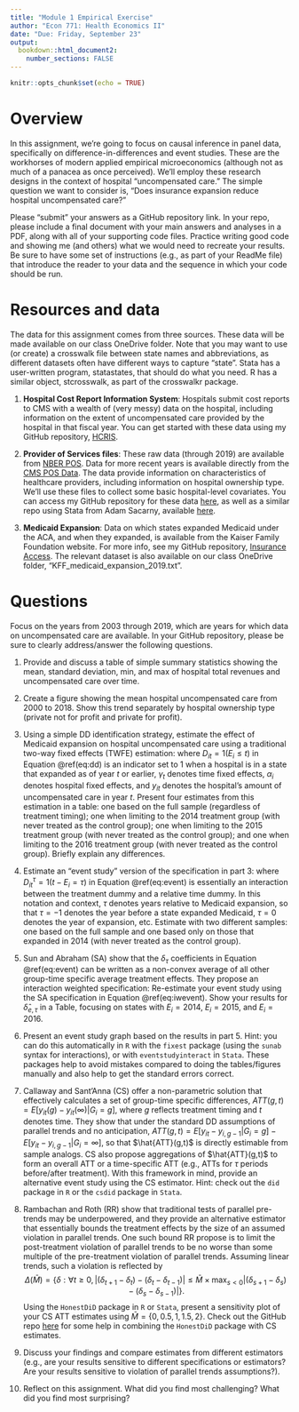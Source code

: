 ```yaml
---
title: "Module 1 Empirical Exercise"
author: "Econ 771: Health Economics II"
date: "Due: Friday, September 23"
output: 
  bookdown::html_document2:
    number_sections: FALSE
---
```


```r
knitr::opts_chunk$set(echo = TRUE)
```

# Overview
In this assignment, we're going to focus on causal inference in panel data, specifically on difference-in-differences and event studies. These are the workhorses of modern applied empirical microeconomics (although not as much of a panacea as once perceived). We'll employ these research designs in the context of hospital "uncompensated care." The simple question we want to consider is, "Does insurance expansion reduce hospital uncompensated care?"

Please "submit" your answers as a GitHub repository link. In your repo, please include a final document with your main answers and analyses in a PDF, along with all of your supporting code files. Practice writing good code and showing me (and others) what we would need to recreate your results. Be sure to have some set of instructions (e.g., as part of your ReadMe file) that introduce the reader to your data and the sequence in which your code should be run.


# Resources and data
The data for this assignment comes from three sources. These data will be made available on our class OneDrive folder. Note that you may want to use (or create) a crosswalk file between state names and abbreviations, as different datasets often have different ways to capture "state". Stata has a user-written program, statastates, that should do what you need. R has a similar object, stcrosswalk, as part of the crosswalkr package.

1. **Hospital Cost Report Information System**: Hospitals submit cost reports to CMS with a wealth of (very messy) data on the hospital, including information on the extent of uncompensated care provided by the hospital in that fiscal year. You can get started with these data using my GitHub repository, [HCRIS](https://github.com/imccart/HCRIS).

2. **Provider of Services files**: These raw data (through 2019) are available from [NBER POS](https://data.nber.org/data/provider-of-services.html). Data for more recent years is available directly from the [CMS POS Data](https://data.cms.gov/provider-characteristics/hospitals-and-other-facilities/provider-of-services-file-hospital-non-hospital-facilities). The data provide information on characteristics of healthcare providers, including information on hospital ownership type. We'll use these files to collect some basic hospital-level covariates. You can access my GitHub repository for these data [here](https://github.com/imccart/cms-pos), as well as a similar repo using Stata from Adam Sacarny, available [here](https://github.com/asacarny/provider-of-services). 

3. **Medicaid Expansion**: Data on which states expanded Medicaid under the ACA, and when they expanded, is available from the Kaiser Family Foundation website. For more info, see my GitHub repository, [Insurance Access](https://github.com/imccart/Insurance-Access). The relevant dataset is also available on our class OneDrive folder, "KFF_medicaid_expansion_2019.txt".


# Questions
Focus on the years from 2003 through 2019, which are years for which data on uncompensated care are available. In your GitHub repository, please be sure to clearly address/answer the following questions. 

1. Provide and discuss a table of simple summary statistics showing the mean, standard deviation, min, and max of hospital total revenues and uncompensated care over time.

2. Create a figure showing the mean hospital uncompensated care from 2000 to 2018. Show this trend separately by hospital ownership type (private not for profit and private for profit).

3. Using a simple DD identification strategy, estimate the effect of Medicaid expansion on hospital uncompensated care using a traditional two-way fixed effects (TWFE) estimation:
\begin{equation}
y_{it} = \alpha_{i} + \gamma_{t} + \delta D_{it} + \varepsilon_{it},
(\#eq:dd)
\end{equation}
where $D_{it}=1(E_{i}\leq t)$ in Equation \@ref(eq:dd) is an indicator set to 1 when a hospital is in a state that expanded as of year $t$ or earlier, $\gamma_{t}$ denotes time fixed effects, $\alpha_{i}$ denotes hospital fixed effects, and $y_{it}$ denotes the hospital's amount of uncompensated care in year $t$. Present four estimates from this estimation in a table: one based on the full sample (regardless of treatment timing); one when limiting to the 2014 treatment group (with never treated as the control group); one when limiting to the 2015 treatment group (with never treated as the control group); and one when limiting to the 2016 treatment group (with never treated as the control group). Briefly explain any differences.

4. Estimate an "event study" version of the specification in part 3:
\begin{equation}
y_{it} = \alpha_{i} + \gamma_{t} +\sum_{\tau < -1} D_{it}^{\tau} \delta_{\tau} + \sum_{\tau>=0} D_{it}^{\tau} \delta_{\tau} + \varepsilon_{it},
(\#eq:event)
\end{equation}
where $D_{it}^{\tau} = 1(t-E_{i}=\tau)$ in Equation \@ref(eq:event) is essentially an interaction between the treatment dummy and a relative time dummy. In this notation and context, $\tau$ denotes years relative to Medicaid expansion, so that $\tau=-1$ denotes the year before a state expanded Medicaid, $\tau=0$ denotes the year of expansion, etc. Estimate with two different samples: one based on the full sample and one based only on those that expanded in 2014 (with never treated as the control group).

5. Sun and Abraham (SA) show that the $\delta_{\tau}$ coefficients in Equation \@ref(eq:event) can be written as a non-convex average of all other group-time specific average treatment effects. They propose an interaction weighted specification:
\begin{equation}
y_{it} = \alpha_{i} + \gamma_{t} +\sum_{e} \sum_{\tau \neq -1} \left(D_{it}^{\tau} \times 1(E_{i}=e)\right) \delta_{e, \tau} + \varepsilon_{it}.
(\#eq:iwevent)
\end{equation}
Re-estimate your event study using the SA specification in Equation \@ref(eq:iwevent). Show your results for $\hat{\delta}_{e, \tau}$ in a Table, focusing on states with $E_{i}=2014$, $E_{i}=2015$, and $E_{i}=2016$.

6. Present an event study graph based on the results in part 5. Hint: you can do this automatically in `R` with the `fixest` package (using the `sunab` syntax for interactions), or with `eventstudyinteract` in `Stata`. These packages help to avoid mistakes compared to doing the tables/figures manually and also help to get the standard errors correct.

7. Callaway and Sant'Anna (CS) offer a non-parametric solution that effectively calculates a set of group-time specific differences, $ATT(g,t)= E[y_{it}(g) - y_{it}(\infty) | G_{i}=g]$, where $g$ reflects treatment timing and $t$ denotes time. They show that under the standard DD assumptions of parallel trends and no anticipation, $ATT(g,t) = E[y_{it} - y_{i, g-1} | G_{i}=g] - E[y_{it} - y_{i,g-1} | G_{i} = \infty]$, so that $\hat{ATT}(g,t)$ is directly estimable from sample analogs. CS also propose aggregations of $\hat{ATT}(g,t)$ to form an overall ATT or a time-specific ATT (e.g., ATTs for $\tau$ periods before/after treatment). With this framework in mind, provide an alternative event study using the CS estimator. Hint: check out the `did` package in `R` or the `csdid` package in `Stata`.

8. Rambachan and Roth (RR) show that traditional tests of parallel pre-trends may be underpowered, and they provide an alternative estimator that essentially bounds the treatment effects by the size of an assumed violation in parallel trends. One such bound RR propose is to limit the post-treatment violation of parallel trends to be no worse than some multiple of the pre-treatment violation of parallel trends. Assuming linear trends, such a violation is reflected by $$\Delta(\bar{M}) = \left\{ \delta : \forall t \geq 0, \lvert (\delta_{t+1} - \delta_{t}) - (\delta_{t} - \delta_{t-1}) \rvert \leq \bar{M} \times \max_{s<0} \lvert (\delta_{s+1} - \delta_{s}) - (\delta_{s} - \delta_{s-1}) \rvert \right\}.$$ Using the `HonestDiD` package in `R` or `Stata`, present a sensitivity plot of your CS ATT estimates using $\bar{M} = \{0, 0.5, 1, 1.5, 2\}$. Check out the GitHub repo [here](https://github.com/pedrohcgs/CS_RR) for some help in combining the `HonestDiD` package with CS estimates.

9. Discuss your findings and compare estimates from different estimators (e.g., are your results sensitive to different specifications or estimators? Are your results sensitive to violation of parallel trends assumptions?).

10. Reflect on this assignment. What did you find most challenging? What did you find most surprising? 

